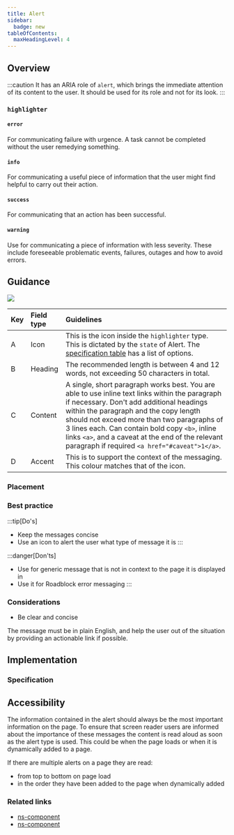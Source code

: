 ```yaml
---
title: Alert
sidebar:
  badge: new
tableOfContents:
  maxHeadingLevel: 4
---
```





## Overview

<CompDetails name={componentName} />

:::caution
It has an ARIA role of `alert`, which brings the immediate attention of its content to the user. It should be used for its role and not for its look.
:::

<ExampleViewer>
  <ExampleStandard slot="template" />
</ExampleViewer>

### `highlighter`

#### `error`

For communicating failure with urgence. A task cannot be completed without the user remedying something.

<ExampleViewer>
  <ExampleHighlighterError slot="template" />
</ExampleViewer>

#### `info`

For communicating a useful piece of information that the user might find helpful to carry out their action.

<ExampleViewer>
  <ExampleHighlighterInfo slot="template" />
</ExampleViewer>

#### `success`

For communicating that an action has been successful.

<ExampleViewer>
  <ExampleHighlighterSuccess slot="template" />
</ExampleViewer>

#### `warning`

Use for communicating a piece of information with less severity. These include foreseeable problematic events, failures, outages and how to avoid errors.

<ExampleViewer>
  <ExampleHighlighterWarning slot="template" />
</ExampleViewer>

## Guidance

![](../../../assets/components/alert/highlighter/content-guidance.webp)

| Key | Field type | Guidelines |
| :--- | :--- | :--- |
| A | Icon | This is the icon inside the `highlighter` type. This is dictated by the `state` of Alert. The [specification table](#specification) has a list of options. |
| B | Heading | The recommended length is between 4 and 12 words, not exceeding 50 characters in total. |
| C | Content | A single, short paragraph works best. You are able to use inline text links within the paragraph if necessary. Don't add additional headings within the paragraph and the copy length should not exceed more than two paragraphs of 3 lines each. Can contain bold copy `<b>`, inline links `<a>`, and a caveat at the end of the relevant paragraph if required `<a href="#caveat">1</a>`. |
| D | Accent | This is to support the context of the messaging. This colour matches that of the icon. |

### Placement

<Placement name={componentName} />

### Best practice

:::tip[Do's]
- Keep the messages concise
- Use an icon to alert the user what type of message it is
:::

:::danger[Don'ts]
- Use for generic message that is not in context to the page it is displayed in
- Use it for Roadblock error messaging
:::

### Considerations

- Be clear and concise

The message must be in plain English, and help the user out of the situation by providing an actionable link if possible.

## Implementation

### Specification

<Specification name={componentName} />

## Accessibility

The information contained in the alert should always be the most important information on the page. To ensure that screen reader users are informed about the importance of these messages the content is read aloud as soon as the alert type is used. This could be when the page loads or when it is dynamically added to a page.

If there are multiple alerts on a page they are read:

- from top to bottom on page load
- in the order they have been added to the page when dynamically added

### Related links

- [ns-component](#!)
- [ns-component](#!)
